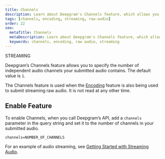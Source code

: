 ---
title: Channels
description: Learn about Deepgram's Channels feature, which allows you to specify the number of independent audio channels your submitted audio contains. Used when the Encoding feature is also being used to submit streaming raw audio.
tags: [channels, encoding, streaming, raw-audio]
order: 22
seo:
  metaTitle: Channels
  metaDescription: Learn about Deepgram's Channels feature, which allows you to specify the number of independent audio channels your submitted audio contains. Used when the Encoding feature is also being used to submit streaming raw audio.
  keywords: channels, encoding, raw audio, streaming
---

<div class="badge">STREAMING</div>

Deepgram’s Channels feature allows you to specify the number of independent audio channels your submitted audio contains. The default value is `1`.

The Channels feature is used when the [Encoding](/documentation/features/encoding/) feature is also being used to submit streaming raw audio. It is not read at any other time.

## Enable Feature

To enable Channels, when you call Deepgram’s API, add a `channels` parameter in the query string and set it to the number of channels in your submitted audio.

`channels=NUMBER_OF_CHANNELS`

For an example of audio streaming, see [Getting Started with Streaming Audio](/documentation/getting-started/streaming/).